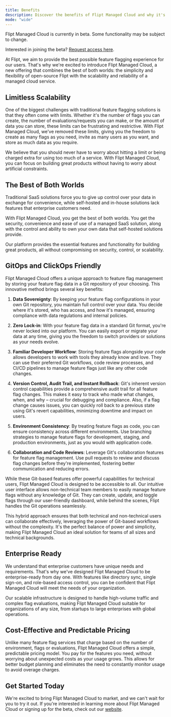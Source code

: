 ```yaml
---
title: Benefits
description: Discover the benefits of Flipt Managed Cloud and why it's the best choice for your organization
mode: "wide"
---
```


<Info>
  Flipt Managed Cloud is currently in beta. Some functionality may be subject to
  change.

Interested in joining the beta? [Request access here](https://flipt.cloud).

</Info>

At Flipt, we aim to provide the best possible feature flagging experience for our users. That's why we're excited to introduce Flipt Managed Cloud, a new offering that combines the best of both worlds: the simplicity and flexibility of open-source Flipt with the scalability and reliability of a managed cloud service.

## Limitless Scalability

One of the biggest challenges with traditional feature flagging solutions is that they often come with limits. Whether it's the number of flags you can create, the number of evaluations/requests you can make, or the amount of data you can store, these limits can be frustrating and restrictive. With Flipt Managed Cloud, we've removed these limits, giving you the freedom to create as many flags as you need, invite as many users as you want, and store as much data as you require.

We believe that you should never have to worry about hitting a limit or being charged extra for using too much of a service. With Flipt Managed Cloud, you can focus on building great products without having to worry about artificial constraints.

## The Best of Both Worlds

Traditional SaaS solutions force you to give up control over your data in exchange for convenience, while self-hosted and in-house solutions lack features that enterprise customers need.

With Flipt Managed Cloud, you get the best of both worlds. You get the security, convenience and ease of use of a managed SaaS solution, along with the control and ability to own your own data that self-hosted solutions provide.

Our platform provides the essential features and functionality for building great products, all without compromising on security, control, or scalability.

## GitOps and ClickOps Friendly

Flipt Managed Cloud offers a unique approach to feature flag management by storing your feature flag data in a Git repository of your choosing. This innovative method brings several key benefits:

1. **Data Sovereignty**: By keeping your feature flag configurations in your own Git repository, you maintain full control over your data. You decide where it's stored, who has access, and how it's managed, ensuring compliance with data regulations and internal policies.

2. **Zero Lock-in**: With your feature flag data in a standard Git format, you're never locked into our platform. You can easily export or migrate your data at any time, giving you the freedom to switch providers or solutions as your needs evolve.

3. **Familiar Developer Workflow**: Storing feature flags alongside your code allows developers to work with tools they already know and love. They can use their preferred Git workflows, code review processes, and CI/CD pipelines to manage feature flags just like any other code changes.

4. **Version Control, Audit Trail, and Instant Rollback**: Git's inherent version control capabilities provide a comprehensive audit trail for all feature flag changes. This makes it easy to track who made what changes, when, and why – crucial for debugging and compliance. Also, if a flag change causes issues, you can quickly roll back to a previous state using Git's revert capabilities, minimizing downtime and impact on users.

5. **Environment Consistency**: By treating feature flags as code, you can ensure consistency across different environments. Use branching strategies to manage feature flags for development, staging, and production environments, just as you would with application code.

6. **Collaboration and Code Reviews**: Leverage Git's collaboration features for feature flag management. Use pull requests to review and discuss flag changes before they're implemented, fostering better communication and reducing errors.

While these Git-based features offer powerful capabilities for technical users, Flipt Managed Cloud is designed to be accessible to all. Our intuitive user interface allows non-technical team members to easily manage feature flags without any knowledge of Git. They can create, update, and toggle flags through our user-friendly dashboard, while behind the scenes, Flipt handles the Git operations seamlessly.

This hybrid approach ensures that both technical and non-technical users can collaborate effectively, leveraging the power of Git-based workflows without the complexity. It's the perfect balance of power and simplicity, making Flipt Managed Cloud an ideal solution for teams of all sizes and technical backgrounds.

## Enterprise Ready

We understand that enterprise customers have unique needs and requirements. That's why we've designed Flipt Managed Cloud to be enterprise-ready from day one. With features like directory sync, single sign-on, and role-based access control, you can be confident that Flipt Managed Cloud will meet the needs of your organization.

Our scalable infrastructure is designed to handle high-volume traffic and complex flag evaluations, making Flipt Managed Cloud suitable for organizations of any size, from startups to large enterprises with global operations.

## Cost-Effective and Predictable Pricing

Unlike many feature flag services that charge based on the number of environment, flags or evaluations, Flipt Managed Cloud offers a simple, predictable pricing model. You pay for the features you need, without worrying about unexpected costs as your usage grows. This allows for better budget planning and eliminates the need to constantly monitor usage to avoid overage charges.

## Get Started Today

We're excited to bring Flipt Managed Cloud to market, and we can't wait for you to try it out. If you're interested in learning more about Flipt Managed Cloud or signing up for the beta, check out our [website](https://flipt.io/cloud).
